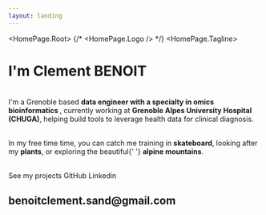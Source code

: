 ```yaml
---
layout: landing
---
```



<HomePage.Root>
  {/* <HomePage.Logo /> */}
  <HomePage.Tagline>
  <h1 style={{ fontSize: '32px' }}>I'm Clement BENOIT</h1>
  <br />
  I'm a Grenoble based <b>data engineer with a specialty in omics bioinformatics </b>, currently working
  at <b>Grenoble Alpes University Hospital (CHUGA)</b>, helping build tools to leverage health data for clinical diagnosis.<br /><br />
  <p className="prose-sm text-stone-200 sm:prose-base lg:prose-lg">
  In my free time time, you can catch me training in <strong className="text-stone-100">skateboard</strong>,
  looking after my <strong className="text-stone-100">plants</strong>, or exploring the beautiful{' '}
  <strong className="text-stone-100">alpine mountains</strong>.
  </p><br />
  </HomePage.Tagline>
  <HomePage.Buttons>
    <HomePage.Button href="/projects" variant="accent">See my projects</HomePage.Button>
    <HomePage.Button href="https://github.com/clbenoit">GitHub</HomePage.Button>
    <HomePage.Button href="https://linkedin.com/in/clement-benoit">Linkedin</HomePage.Button>
  </HomePage.Buttons><br />
    <h2 href="mailto:your@email.com" variant="email-link">benoitclement.sand@gmail.com</h2>
</HomePage.Root>
